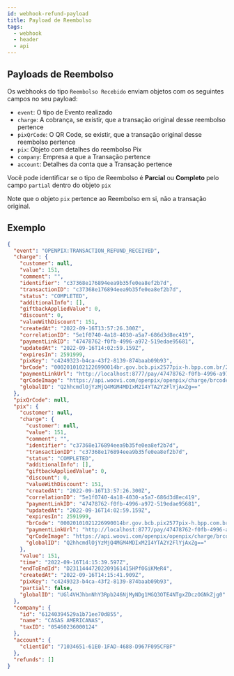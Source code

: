 ```yaml
---
id: webhook-refund-payload
title: Payload de Reembolso
tags:
  - webhook
  - header
  - api
---
```


## Payloads de Reembolso

Os webhooks do tipo `Reembolso Recebido` enviam objetos com os seguintes campos no seu payload:

- `event`: O tipo de Evento realizado
- `charge`: A cobrança, se existir, que a transação original desse reembolso pertence
- `pixQrCode`: O QR Code, se existir, que a transação original desse reembolso pertence
- `pix`: Objeto com detalhes do reembolso Pix
- `company`: Empresa a que a Transação pertence
- `account`: Detalhes da conta que a Transação pertence

Você pode identificar se o tipo de Reembolso é **Parcial** ou **Completo** pelo campo `partial` dentro do objeto `pix`

Note que o objeto `pix` pertence ao Reembolso em si, não a transação original.

## Exemplo

```json
{
  "event": "OPENPIX:TRANSACTION_REFUND_RECEIVED",
  "charge": {
    "customer": null,
    "value": 151,
    "comment": "",
    "identifier": "c37368e176894eea9b35fe0ea8ef2b7d",
    "transactionID": "c37368e176894eea9b35fe0ea8ef2b7d",
    "status": "COMPLETED",
    "additionalInfo": [],
    "giftbackAppliedValue": 0,
    "discount": 0,
    "valueWithDiscount": 151,
    "createdAt": "2022-09-16T13:57:26.300Z",
    "correlationID": "5e1f0740-4a18-4030-a5a7-686d3d8ec419",
    "paymentLinkID": "47478762-f0fb-4996-a972-519edae95681",
    "updatedAt": "2022-09-16T14:02:59.159Z",
    "expiresIn": 2591999,
    "pixKey": "c4249323-b4ca-43f2-8139-874baab09b93",
    "brCode": "00020101021226990014br.gov.bcb.pix2577pix-h.bpp.com.br/23114447/qrs1/v2/01jAVrYybMRhanrjbpgCDIxFrHxa7zdBSdcIinjmXbp52040000530398654041.515802BR5912Your_Company6009Sao_Paulo62290525c37368e176894eea9b35fe0ea63047E32",
    "paymentLinkUrl": "http://localhost:8777/pay/47478762-f0fb-4996-a972-519edae95681",
    "qrCodeImage": "https://api.woovi.com/openpix/openpix/charge/brcode/image/47478762-f0fb-4996-a972-519edae95681.png",
    "globalID": "Q2hhcmdlOjYzMjQ4MGM4MDIxM2I4YTA2Y2FlYjAxZg=="
  },
  "pixQrCode": null,
  "pix": {
    "customer": null,
    "charge": {
      "customer": null,
      "value": 151,
      "comment": "",
      "identifier": "c37368e176894eea9b35fe0ea8ef2b7d",
      "transactionID": "c37368e176894eea9b35fe0ea8ef2b7d",
      "status": "COMPLETED",
      "additionalInfo": [],
      "giftbackAppliedValue": 0,
      "discount": 0,
      "valueWithDiscount": 151,
      "createdAt": "2022-09-16T13:57:26.300Z",
      "correlationID": "5e1f0740-4a18-4030-a5a7-686d3d8ec419",
      "paymentLinkID": "47478762-f0fb-4996-a972-519edae95681",
      "updatedAt": "2022-09-16T14:02:59.159Z",
      "expiresIn": 2591999,
      "brCode": "00020101021226990014br.gov.bcb.pix2577pix-h.bpp.com.br/23114447/qrs1/v2/01jAVrYybMRhanrjbpgCDIxFrHxa7zdBSdcIinjmXbp52040000530398654041.515802BR5912Your_Company6009Sao_Paulo62290525c37368e176894eea9b35fe0ea63047E32",
      "paymentLinkUrl": "http://localhost:8777/pay/47478762-f0fb-4996-a972-519edae95681",
      "qrCodeImage": "https://api.woovi.com/openpix/openpix/charge/brcode/image/47478762-f0fb-4996-a972-519edae95681.png",
      "globalID": "Q2hhcmdlOjYzMjQ4MGM4MDIxM2I4YTA2Y2FlYjAxZg=="
    },
    "value": 151,
    "time": "2022-09-16T14:15:39.597Z",
    "endToEndId": "D23114447202209161415HPf0GiKMeR4",
    "createdAt": "2022-09-16T14:15:41.909Z",
    "pixKey": "c4249323-b4ca-43f2-8139-874baab09b93",
    "partial": false,
    "globalID": "UGl4VHJhbnNhY3Rpb246NjMyNDg1MGQ3OTE4NTgxZDczOGNkZjg0"
  },
  "company": {
    "id": "61240394529a1b71ee70d855",
    "name": "CASAS AMERICANAS",
    "taxID": "05460236000124"
  },
  "account": {
    "clientId": "71034651-61E0-1FAD-4688-D967F095CFBF"
  },
  "refunds": []
}
```

